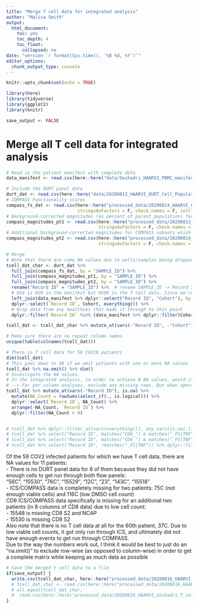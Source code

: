 ```yaml
---
title: "Merge T cell data for integrated analysis"
author: "Malisa Smith"
output:
  html_document:
    toc: yes
    toc_depth: 4
    toc_float:
      collapsed: no
date: "version `r format(Sys.time(), '%B %d, %Y')`"
editor_options: 
  chunk_output_type: console
---
```



```r
knitr::opts_chunk$set(echo = TRUE)
```

```r
library(here)
library(tidyverse)
library(ggplot2)
library(knitr)
```

```r
save_output <- FALSE
```

# Merge all T cell data for integrated analysis

```r
# Read in the patient manifest with complete data
data_manifest <- read.csv(here::here("data/Seshadri_HAARVI_PBMC_manifest_merged_11June2020.csv"), check.names = F, stringsAsFactors = F)

# Include the DURT panel data
durt_dat <- read.csv(here::here("data/20200812_HAARVI_DURT_Cell_Population_Percents.csv"), stringsAsFactors = F, colClasses = "character")
# COMPASS Functionality scores
compass_fs_dat <- read.csv(here::here("processed_data/20200814_HAARVI_COMPASS_FS.csv"),
                           stringsAsFactors = F, check.names = F, colClasses = "character")
# Background-corrected magnitudes (as percent of parent population) for COMPASS subsets which were enriched in Hospitalized (or Not-hospitalized) individuals
compass_magnitudes_pt1 <- read.csv(here::here("processed_data/20200813_HAARVI_Signif_COMPASS_Subsets_Background_Corrected_Percents_pt1.csv"),
                                   stringsAsFactors = F, check.names = F, colClasses = "character")
# Additional background-corrected magnitudes for COMPASS subsets which were expressed more highly in one STIM compared to another, and which met a minimum threshold for median expression (> 0.002% for that STIM)
compass_magnitudes_pt2 <- read.csv(here::here("processed_data/20200814_HAARVI_Signif_COMPASS_Subsets_Background_Corrected_Percents_pt2.csv"),
                                   stringsAsFactors = F, check.names = F, colClasses = "character")

# Merge
# Note that there are some NA values due to wells/samples being dropped during data generation and analysis
tcell_dat_char <- durt_dat %>% 
  full_join(compass_fs_dat, by = "SAMPLE_ID") %>% 
  full_join(compass_magnitudes_pt1, by = "SAMPLE_ID") %>% 
  full_join(compass_magnitudes_pt2, by = "SAMPLE_ID") %>% 
  rename("Record ID" = "SAMPLE_ID") %>%  # rename SAMPLE_ID -> Record ID to be consistent with manifest
  # HS9 is HS9 in the manifest but HS09 in the T cell data. Since we're filtering out healthies it doesn't matter here though.
  left_join(data_manifest %>% dplyr::select("Record ID", "Cohort"), by = c("Record ID")) %>% 
  dplyr::select(`Record ID`, Cohort, everything()) %>% 
  # Drop data from any healthies that made it through to this point
  dplyr::filter(`Record ID` %in% (data_manifest %>% dplyr::filter(Cohort %in% c("Hospitalized", "Non-hospitalized")) %>% dplyr::pull("Record ID")))

tcell_dat <- tcell_dat_char %>% mutate_at(vars(-"Record ID", -"Cohort"), as.numeric)

# Make sure there are no repeat column names
unique(table(colnames(tcell_dat)))

# There is T cell data for 59 COVID patients
dim(tcell_dat)
# This goes down to 48 if we omit patients with one or more NA values
tcell_dat %>% na.omit() %>% dim()
# Investigate the NA values.
# In the integrated analysis, in order to achieve 0 NA values, would it better to exclude some columns or exclude some rows (patients)?
# --> For per-column analyses, exclude any missing rows. But when operating on the data frame as a whole, the decision is harder.
tcell_dat %>% mutate_at(vars(-"Record ID"), is.na) %>%
  mutate(NA_Count = rowSums(select_if(., is.logical))) %>%
  dplyr::select(`Record ID`, NA_Count) %>%
  arrange(-NA_Count, `Record ID`) %>%
  dplyr::filter(NA_Count > 0)


# tcell_dat %>% dplyr::filter_at(vars(everything()), any_vars(is.na(.))) %>% select_if(function(.) sum(is.na(.)) > 0)
# tcell_dat %>% select("Record ID", matches("CD8_") & matches("_FS|TNF")) %>% dplyr::filter_at(vars(everything()), any_vars(is.na(.))) # CD4 ICS data
# tcell_dat %>% select("Record ID", matches("CD4_") & matches("_FS|TNF")) %>% dplyr::filter_at(vars(everything()), any_vars(is.na(.))) # CD8 ICS data
# tcell_dat %>% select("Record ID", !matches("_FS|TNF")) %>% dplyr::filter_at(vars(everything()), any_vars(is.na(.))) # DURT data
```
Of the 59 COV2 infected patients for which we have T cell data, there are NA values for 11 patients:  
- There is no DURT panel data for 8 of them because they did not have enough cells to get run through both flow panels:  
  "56C", "15530", "76C", "15529", "12C", "23", "143C", "15518"  
- ICS/COMPASS data is completely missing for two patients: 75C (not enough viable cells) and 116C (low DMSO cell count)  
  CD8 ICS/COMPASS data specifically is missing for an additional two patients (in 8 columns of CD8 data) due to low cell count:  
    - 15548 is missing CD8 S2 and NCAP  
    - 15530 is missing CD8 S2  
Also note that there is no T cell data at all for the 60th patient, 37C. Due to low viable cell counts, it got only run through ICS, and ultimately did not have enough events to get run through COMPASS.  
Due to the way the numbers work out, I think it would be best to just do an "na.omit()" to exclude row-wise (as opposed to column-wise) in order to get a complete matrix while keeping as much data as possible   
```r
# Save the merged t cell data to a file
if(save_output) {
  write.csv(tcell_dat_char, here::here("processed_data/20200816_HAARVI_Seshadri_T_cell_data.csv"), row.names = F)
  # tcell_dat_char <- read.csv(here::here("processed_data/20200816_HAARVI_Seshadri_T_cell_data.csv"), stringsAsFactors = F, check.names = F, colClasses = "character")
  # all.equal(tcell_dat_char,
  #  read.csv(here::here("processed_data/20200816_HAARVI_Seshadri_T_cell_data.csv"), stringsAsFactors = F, check.names = F, colClasses = "character"))
}
```